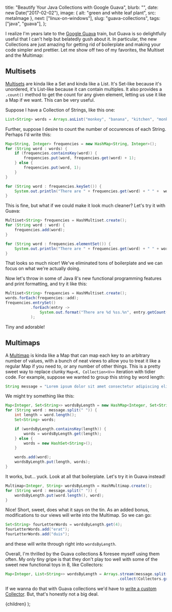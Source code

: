 
  title: "Beautify Your Java Collections with Google Guava",
  blurb: "",
  date: new Date("2017-02-02"),
  image: { alt: "green and white leaf plant", src: metaImage },
  next: ["linux-on-windows"],
  slug: "guava-collections",
  tags: ["java", "guava"],
};

I realize I'm years late to the [Google Guava](https://github.com/google/guava) train, but Guava is so delightfully useful that I can't help but belatedly gush about it. In particular, the new Collections are just amazing for getting rid of boilerplate and making your code simpler and prettier. Let me show off two of my favorites, the Multiset and the Multimap:

## Multisets

[Multisets](https://github.com/google/guava/wiki/NewCollectionTypesExplained#multiset) are kinda like a Set and kinda like a List. It's Set-like because it's unordered, it's List-like because it can contain multiples. It also provides a `.count()` method to get the count for any given element, letting us use it like a Map if we want. This can be very useful.

Suppose I have a Collection of Strings, like this one:

```java
List<String> words = Arrays.asList("monkey", "banana", "kitchen", "monkey", "monkey", "banana", "kitchen");
```

Further, suppose I desire to count the number of occurences of each String. Perhaps I'd write this:

```java
Map<String, Integer> frequencies = new HashMap<String, Integer>();
for (String word : words) {
    if (frequencies.containsKey(word)) {
        frequencies.put(word, frequencies.get(word) + 1);
    } else {
        frequencies.put(word, 1);
    }
}

for (String word : frequencies.keySet()) {
    System.out.println("There are " + frequencies.get(word) + " " +  word + "s.");
}
```

This is fine, but what if we could make it look much cleaner? Let's try it with Guava:

```java
Multiset<String> frequencies = HashMultiset.create();
for (String word : word) {
    frequencies.add(word);
}

for (String word : frequencies.elementSet()) {
    System.out.println("There are " + frequencies.get(word) + " " + word + "s.");
}

```

That looks so much nicer! We've eliminated tons of boilerplate and we can focus on what we're actually doing.

Now let's throw in some of Java 8's new functional programming features and print formatting, and try it like this:

```java
Multiset<String> frequencies = HashMultiset.create();
words.forEach(frequencies::add);
frequencies.entrySet()
           .forEach(entry ->
               System.out.format("There are %d %ss.%n", entry.getCount(), entry.getElement())
           );
```

Tiny and adorable!

## Multimaps

A [Multimap](https://github.com/google/guava/wiki/NewCollectionTypesExplained#multimap) is kinda like a Map that can map each key to an arbitrary number of values, with a bunch of neat views to allow you to treat it like a regular Map if you need to, or any number of other things. This is a pretty sweet way to replace clunky `Map<K, Collection<V>>` iteration with tidier code. For example, suppose we wanted to group this string by word length:

```java
String message = "Lorem ipsum dolor sit amet consectetur adipiscing elit Quisque vel enim id neque semper convallis vel vulputate nunc";
```

We might try something like this:

```java
Map<Integer, Set<String>> wordsByLength = new HashMap<Integer, Set<String>>();
for (String word : message.split(" ")) {
    int length = word.length();
    Set<String> words;

    if (wordsByLength.containsKey(length)) {
        words = wordsByLength.get(length);
    } else {
        words = new HashSet<String>();
    }

    words.add(word);
    wordsByLength.put(length, words);
}
```

It works, but... yuck. Look at all that boilerplate. Let's try it in Guava instead!

```java
Multimap<Integer, String> wordsByLength = HashMultimap.create();
for (String word : message.split(" ")) {
    wordsByLength.put(word.length(), word);
}
```

Nice! Short, sweet, does what it says on the tin. As an added bonus, modifications to our views will write into the Multimap. So we can go:

```java
Set<String> fourLetterWords = wordsByLength.get(4);
fourLetterWords.add("erat");
fourLetterWords.add("duis");
```

and these will write through right into `wordsByLength`.

Overall, I'm thrilled by the Guava collections & foresee myself using them often. My only tiny gripe is that they don't play too well with some of the sweet new functional toys in 8, like Collectors:

```java
Map<Integer, List<String>> wordsByLength = Arrays.stream(message.split(" "))
                                                 .collect(Collectors.groupingBy(String::length));
```

If we wanna do that with Guava collections we'd have to [write a custom Collector](http://www.nurkiewicz.com/2014/07/introduction-to-writing-custom.html). But, that's honestly not a big deal.

  <ArticlePage meta={meta}>{children}</ArticlePage>
);
